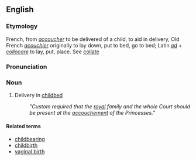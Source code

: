 ==English==
===Etymology===
French, from ''[[accoucher]]'' to be delivered of a child, to aid in delivery, Old French ''[[acouchier]]'' originally to lay down, put to bed, go to bed; Latin ''[[ad]]'' + ''[[collocare]]'' to lay, put, place. See [[collate]]

===Pronunciation===
{{AHD|ä′ksh-mäɴ}}

===Noun===
#Delivery in [[childbed]]
#: ''"Custom required that the [[royal]] family and the whole Court should be present at the [[accouchement]] of the Princesses."''

====Related terms====
*[[childbearing]]
*[[childbirth]]
*[[vaginal birth]]